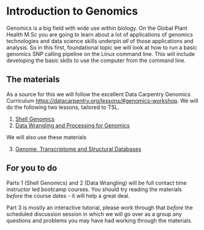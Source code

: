 # Introduction to Genomics

Genomics is a big field with wide use within biology. On the Global Plant Health M.Sc you are going to learn about a lot of applications of genomics technologies and data science skills underpin _all_ of those applications and analysis. So in this first, foundational topic we will look at how to run a basic genomics SNP calling pipeline on the Linux command line. This will include developing the basic skills to use the computer from the command line.



## The materials

As a source for this we will follow the excellent Data Carpentry Genomics Curriculum [https://datacarpentry.org/lessons/#genomics-workshop](https://datacarpentry.org/lessons/#genomics-workshop). We will do the following two lessons, tailored to TSL.


  1. [Shell Genomics](https://teammaclean.github.io/tsl-shell-genomics/)
  2. [Data Wrangling and Processing for Genomics](https://teammaclean.github.io/tsl-wrangling-genomics/)
  
We will also use these materials  
  
  3. [Genome, Transcriptome and Structural Databases](https://danmaclean.github.io/databases/)

## For you to do

Parts 1 (Shell Genomics) and 2 (Data Wrangling) will be full contact time instructor led bootcamp courses. You should try reading the materials _before_ the course dates - it will help a great deal.

Part 3 is mostly an interactive tutorial, please work through that _before_ the scheduled discussion session in which we will go over as a group any questions and problems you may have had working through the materials.

